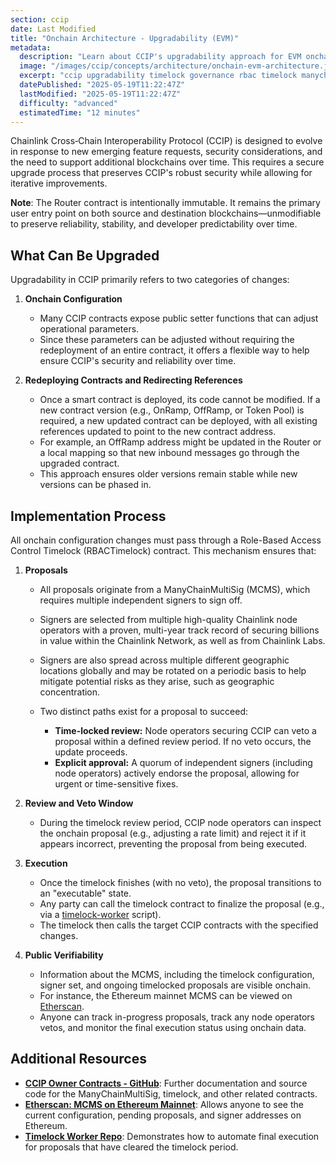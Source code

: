 ```yaml
---
section: ccip
date: Last Modified
title: "Onchain Architecture - Upgradability (EVM)"
metadata:
  description: "Learn about CCIP's upgradability approach for EVM onchain architecture, focusing on configuration changes, contract redeployments, and the timelock process."
  image: "/images/ccip/concepts/architecture/onchain-evm-architecture.jpg"
  excerpt: "ccip upgradability timelock governance rbac timelock manychainmultisig contract redeployment configuration changes chainlink governance secure upgrades node operator veto public verifiability"
  datePublished: "2025-05-19T11:22:47Z"
  lastModified: "2025-05-19T11:22:47Z"
  difficulty: "advanced"
  estimatedTime: "12 minutes"
---
```


Chainlink Cross‐Chain Interoperability Protocol (CCIP) is designed to evolve in response to new emerging feature requests, security considerations, and the need to support additional blockchains over time. This requires a secure upgrade process that preserves CCIP's robust security while allowing for iterative improvements.

**Note**: The Router contract is intentionally immutable. It remains the primary user entry point on both source and destination blockchains—unmodifiable to preserve reliability, stability, and developer predictability over time.

## What Can Be Upgraded

Upgradability in CCIP primarily refers to two categories of changes:

1. **Onchain Configuration**

   - Many CCIP contracts expose public setter functions that can adjust operational parameters.
   - Since these parameters can be adjusted without requiring the redeployment of an entire contract, it offers a flexible way to help ensure CCIP's security and reliability over time.

2. **Redeploying Contracts and Redirecting References**

   - Once a smart contract is deployed, its code cannot be modified. If a new contract version (e.g., OnRamp, OffRamp, or Token Pool) is required, a new updated contract can be deployed, with all existing references updated to point to the new contract address.
   - For example, an OffRamp address might be updated in the Router or a local mapping so that new inbound messages go through the upgraded contract.
   - This approach ensures older versions remain stable while new versions can be phased in.

## Implementation Process

All onchain configuration changes must pass through a Role-Based Access Control Timelock (RBACTimelock) contract. This mechanism ensures that:

1. **Proposals**

   - All proposals originate from a ManyChainMultiSig (MCMS), which requires multiple independent signers to sign off.
   - Signers are selected from multiple high-quality Chainlink node operators with a proven, multi-year track record of securing billions in value within the Chainlink Network, as well as from Chainlink Labs.
   - Signers are also spread across multiple different geographic locations globally and may be rotated on a periodic basis to help mitigate potential risks as they arise, such as geographic concentration.
   - Two distinct paths exist for a proposal to succeed:

     - **Time-locked review:** Node operators securing CCIP can veto a proposal within a defined review period. If no veto occurs, the update proceeds.
     - **Explicit approval:** A quorum of independent signers (including node operators) actively endorse the proposal, allowing for urgent or time-sensitive fixes.

1. **Review and Veto Window**

   - During the timelock review period, CCIP node operators can inspect the onchain proposal (e.g., adjusting a rate limit) and reject it if it appears incorrect, preventing the proposal from being executed.

1. **Execution**

   - Once the timelock finishes (with no veto), the proposal transitions to an "executable" state.
   - Any party can call the timelock contract to finalize the proposal (e.g., via a [timelock-worker](https://github.com/smartcontractkit/timelock-worker) script).
   - The timelock then calls the target CCIP contracts with the specified changes.

1. **Public Verifiability**

   - Information about the MCMS, including the timelock configuration, signer set, and ongoing timelocked proposals are visible onchain.
   - For instance, the Ethereum mainnet MCMS can be viewed on [Etherscan](https://etherscan.io/address/0xE53289F32c8E690b7173aA33affE9B6B0CB0012F#readContract).
   - Anyone can track in-progress proposals, track any node operators vetos, and monitor the final execution status using onchain data.

## Additional Resources

- **[CCIP Owner Contracts - GitHub](https://github.com/smartcontractkit/ccip-owner-contracts)**: Further documentation and source code for the ManyChainMultiSig, timelock, and other related contracts.
- **[Etherscan: MCMS on Ethereum Mainnet](https://etherscan.io/address/0xE53289F32c8E690b7173aA33affE9B6B0CB0012F#readContract)**: Allows anyone to see the current configuration, pending proposals, and signer addresses on Ethereum.
- **[Timelock Worker Repo](https://github.com/smartcontractkit/timelock-worker)**: Demonstrates how to automate final execution for proposals that have cleared the timelock period.
